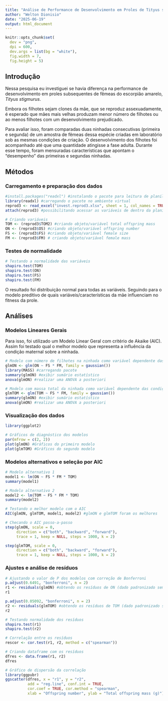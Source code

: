 ```yaml
---
title: "Análise de Performance de Desenvolvimento em Proles de Tityus stigmurus"
author: "Welton Dionisio"
date: "2025-06-19"
output: html_document
---
```


```r
knitr::opts_chunk$set(
  dev = "png", 
  dpi = 600, 
  dev.args = list(bg = "white"),
  fig.width = 7, 
  fig.height = 5)
```

## Introdução

Nessa pesquisa eu investiguei se havia diferença na performance de desenvolvimento em proles subsequentes de fêmeas do escorpião amarelo, *Tityus stigmurus*.

Embora os filhotes sejam clones da mãe, que se reproduz assexuadamente, é esperado que mães mais velhas produzam menor número de filhotes ou ao menos filhotes com um desenvolvimento prejudicado.

Para avaliar isso, foram comparadas duas ninhadas consecutivas (primeira e segunda) de um amostra de fêmeas dessa espécie criadas em laboratório sob as mesmas condições de criação. O desenvolvimento dos filhotes foi acompanhado até que uma quantidade atingisse a fase adulta. Durante esse tempo, foram mensuradas características que apontam o "desempenho" das primeiras e segundas ninhadas.

## Métodos

### Carregamento e preparação dos dados

```r
#install.packages("readxl") #instalando o pacote para leitura de planilhas do excel
library(readxl) #carregando o pacote no ambiente virtual
reprod3 <- read_excel("invest.reprod3.xlsx", sheet = 1, col_names = TRUE) #atribuindo os dados da planilha a uma variável
attach(reprod3) #possibilitando acessar as variáveis de dentro da planilha pelo seu nome nela

# Criando variáveis
TOM <- (reprod3$TOM2) #criando objeto/variável total offspring mass
ON <- (reprod3$OS) #criando objeto/variável offspring number
FS <- (reprod3$FS) #criando objeto/variável female size
FM <- (reprod3$FM) # criando objeto/variável female mass
```

### Testes de normalidade

```r
# Testando a normalidade das variáveis
shapiro.test(TOM)
shapiro.test(ON)
shapiro.test(FS)
shapiro.test(FM)
```

O resultado foi distribuição normal para todas as variáveis. Seguindo para o modelo preditivo de quais variáveis/características da mãe influenciam no fitness da prole.

## Análises

### Modelos Lineares Gerais

Para isso, foi utilizado um Modelo Linear Geral com critério de Akaike (AIC). Assim foi testado qual o melhor modelo que representa a influência da condição maternal sobre a ninhada.

```r
# Modelo com número de filhotes na ninhada como variável dependente das condições maternais
glmON <- glm(ON ~ FS * FM, family = gaussian())
library(MASS) #carregando pacote
summary(glmON) #exibir sumário estatístico
anova(glmON) #realizar uma ANOVA a posteriori

# Modelo com massa total da ninhada como variável dependente das condições maternais
glmTOM <- glm(TOM ~ FS * FM, family = gaussian())
summary(glmON) #exibir sumário estatístico
anova(glmON) #realizar uma ANOVA a posteriori
```

### Visualização dos dados

```r
library(ggplot2)

# Gráficos de diagnóstico dos modelos
par(mfrow = c(2, 2))
plot(glmON) #Gráficos do primeiro modelo
plot(glmTOM) #Gráficos do segundo modelo
```

### Modelos alternativos e seleção por AIC

```r
# Modelo alternativo 1
model1 <- lm(ON ~ FS * FM * TOM)
summary(model1)

# Modelo alternativo 2
model2 <- lm(TOM ~ FS * FM * TOM)
summary(model2)

# Testando o melhor modelo com o AIC
AIC(glmON, glmTOM, model1, model2) #glmON e glmTOM foram os melhores

# Checando o AIC passo-a-passo
step(glmON, scale = 0,
     direction = c("both", "backward", "forward"),
     trace = 1, keep = NULL, steps = 1000, k = 2)

step(glmTOM, scale = 0,
     direction = c("both", "backward", "forward"),
     trace = 1, keep = NULL, steps = 1000, k = 2)
```

### Ajustes e análise de resíduos

```r
# Ajustando o valor de P dos modelos com correção de Bonferroni
p.adjust(0.6491, "bonferroni", n = 2) 
r1 <- residuals(glmON) #obtendo os resíduos de ON (dado padronizado sem efeito maternal)
r1

p.adjust(0.05092, "bonferroni", n = 2) 
r2 <- residuals(glmTOM) #obtendo os resíduos de TOM (dado padronizado sem efeito maternal)
r2

# Testando normalidade dos resíduos
shapiro.test(r1)
shapiro.test(r2)

# Correlação entre os resíduos 
rescor <- cor.test(r1, r2, method = c("spearman"))

# Criando dataframe com os resíduos
dfres <- data.frame(r1, r2)
dfres

# Gráfico de dispersão da correlação
library(ggpubr)
ggscatter(dfres, x = "r1", y = "r2", 
          add = "reg.line", conf.int = TRUE, 
          cor.coef = TRUE, cor.method = "spearman",
          xlab = "Offspring number", ylab = "Total offspring mass (g)")
```